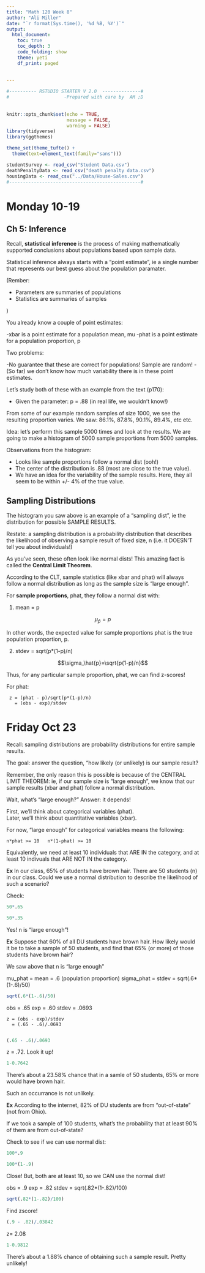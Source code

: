 ```yaml
---
title: "Math 120 Week 8"
author: "Ali Miller"
date: "`r format(Sys.time(), '%d %B, %Y')`"
output: 
  html_document:
    toc: true
    toc_depth: 3
    code_folding: show
    theme: yeti
    df_print: paged
  
  
---
```


```r

#---------- RSTUDIO STARTER V 2.0  --------------#
#                    -Prepared with care by  AM ;D
                
                                                                          
knitr::opts_chunk$set(echo = TRUE, 
                      message = FALSE, 
                      warning = FALSE)      
library(tidyverse)                
library(ggthemes)                    

theme_set(theme_tufte() +                                     
  theme(text=element_text(family="sans")))  

studentSurvey <- read_csv("Student Data.csv")
deathPenaltyData <- read_csv("death penalty data.csv")
housingData <- read_csv("../Data/House-Sales.csv")
#------------------------------------------------#
```






# Monday 10-19

## Ch 5:  Inference

Recall, **statistical inference** is the process of making mathematically supported conclusions about populations based upon sample data.


Statistical inference always starts with a "point estimate", ie a single number that represents our best guess about the population paramater.

  (Rember:

  - Parameters are summaries of populations
  - Statistics are summaries of samples

  )

You already know a couple of point estimates:

-xbar is a point estimate for a population mean, mu
-phat is a point estimate for a population proportion, p

Two problems:

-No guarantee that these are correct for populations!  Sample are random!
- (So far) we don't know how much variability there is in these point estimates.  

Let's study both of these with an example from the text (p170):

- Given the parameter:  p = .88  (in real life, we wouldn't know!)

From some of our example random samples of size 1000, we see the resulting proportion varies.  We saw:  86.1%, 87.8%, 90.1%, 89.4%, etc etc.

Idea:  let's perform this sample 5000 times and look at the results.  We are going to make a histogram of 5000 sample proportions from 5000 samples.  

Observations from the histogram:

- Looks like sample proportions follow a normal dist (ooh!)
- The center of the distribution is .88 (most are close to the true value).
- We have an idea for the variability of the sample results.  Here, they all seem to be within +/- 4% of the true value.

## Sampling Distributions

The histogram you saw above is an example of a "sampling dist", ie the distribution for possible SAMPLE RESULTS.

Restate:  a sampling distribution is a probability distribution that describes the likelihood of observing a sample result of fixed size, n (i.e. it DOESN'T tell you about individuals!)

As you've seen, these often look like normal dists!  This amazing fact is called the **Central Limit Theorem**.  

According to the CLT, sample statistics (like xbar and phat) will always follow a normal distribution as long as the sample size is "large enough".

For **sample proportions**, phat,  they follow a normal dist with:

1) mean = p

$$\mu_{\hat{p}}=p$$

In other words, the expected value for sample proportions phat is the true population proportion, p.

2) stdev = sqrt(p*(1-p)/n)

$$\sigma_\hat{p}=\sqrt{p(1-p)/n}$$

Thus, for any particular sample proportion, phat, we can find z-scores!

For phat:

     z = (phat - p)/sqrt(p*(1-p)/n)
       = (obs - exp)/stdev

























# Friday Oct 23

Recall: sampling distributions are probability distributions for entire sample results.

The goal:  answer the question, "how likely (or unlikely) is our sample result?

Remember, the only reason this is possible is because of the CENTRAL LIMIT THEOREM: ie, if our sample size is "large enough", we know that our sample results (xbar and phat) follow a normal distribution.

Wait, what's "large enough?"  Answer: it depends!

First, we'll think about categorical variables (phat).  
Later, we'll think about quantitative variables (xbar).  

For now, "large enough" for categorical variables means the following:

    n*phat >= 10   n*(1-phat) >= 10
    
Equivalently, we need at least 10 individuals that ARE IN the category, and at least 10 indivuals that ARE NOT IN the category.  


**Ex**  In our class, 65% of students have brown hair.  There are 50 students (n) in our class.  Could we use a normal distribution to describe the likelihood of such a scenario?

Check:

```r
50*.65
```

```r
50*.35
```

Yes!  n is "large enough"!

**Ex**  Suppose that 60% of all DU students have brown hair.   How likely would it be to take a sample of 50 students, and find that 65% (or more) of those students have brown hair?


We saw above that n is "large enough"

mu_phat = mean = .6 (population proportion)
sigma_phat = stdev = sqrt(.6*(1-.6)/50)

```r
sqrt(.6*(1-.6)/50)
```

obs = .65
exp = .60
stdev = .0693

    z = (obs - exp)/stdev
      = (.65 - .6)/.0693
      

```r
(.65 - .6)/.0693
```

z = .72.  Look it up!


```r
1-0.7642
```

There's about a 23.58% chance that in a samle of 50 students, 65% or more would have brown hair.

Such an occurrance is not unlikely.


**Ex**  According to the internet, 82% of DU students are from "out-of-state" (not from Ohio).  

If we took a sample of 100 students, what's the probability that at least 90% of them are from out-of-state?

Check to see if we can use normal dist:


```r
100*.9
```

```r
100*(1-.9)
```

Close!  But, both are at least 10, so we CAN use the normal dist!

obs = .9
exp = .82
stdev = sqrt(.82*(1-.82)/100)


```r
sqrt(.82*(1-.82)/100)
```

Find zscore!


```r
(.9 - .82)/.03842
```

z= 2.08



```r
1-0.9812
```

There's about a 1.88% chance of obtaining such a sample result.  Pretty unlikely!















